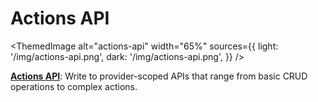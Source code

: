 
# Actions API

<ThemedImage
  alt="actions-api"
  width="65%"
  sources={{
    light: '/img/actions-api.png',
    dark: '/img/actions-api.png',
  }}
/>

[**Actions API**](../api/v2/actions/actions-api): Write to provider-scoped APIs that range from basic CRUD operations to complex actions.
